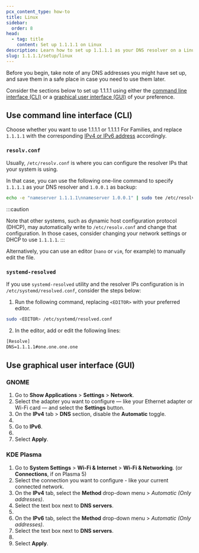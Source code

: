 ```yaml
---
pcx_content_type: how-to
title: Linux
sidebar:
  order: 8
head:
  - tag: title
    content: Set up 1.1.1.1 on Linux
description: Learn how to set up 1.1.1.1 as your DNS resolver on a Linux system.
slug: 1.1.1.1/setup/linux
---
```



Before you begin, take note of any DNS addresses you might have set up, and save them in a safe place in case you need to use them later.

Consider the sections below to set up 1.1.1.1 using either the [command line interface (CLI)](#use-command-line-interface-cli) or a [graphical user interface (GUI)](#use-graphical-user-interface-gui) of your preference.

## Use command line interface (CLI)

Choose whether you want to use 1.1.1.1 or 1.1.1.1 For Families, and replace `1.1.1.1` with the corresponding [IPv4 or IPv6 address](/1.1.1.1/ip-addresses/) accordingly.

### `resolv.conf`

Usually, `/etc/resolv.conf` is where you can configure the resolver IPs that your system is using.

In that case, you can use the following one-line command to specify `1.1.1.1` as your DNS resolver and `1.0.0.1` as backup:

```sh
echo -e "nameserver 1.1.1.1\nnameserver 1.0.0.1" | sudo tee /etc/resolv.conf
```

:::caution

Note that other systems, such as dynamic host configuration protocol (DHCP), may automatically write to `/etc/resolv.conf` and change that configuration. In those cases, consider changing your network settings or DHCP to use `1.1.1.1`.
:::

Alternatively, you can use an editor (`nano` or `vim`, for example) to manually edit the file.

### `systemd-resolved`

If you use `systemd-resolved` utility and the resolver IPs configuration is in `/etc/systemd/resolved.conf`, consider the steps below:

1. Run the following command, replacing `<EDITOR>` with your preferred editor.

```sh
sudo <EDITOR> /etc/systemd/resolved.conf
```

2. In the editor, add or edit the following lines:

```txt
[Resolve]
DNS=1.1.1.1#one.one.one.one
```

## Use graphical user interface (GUI)

### GNOME

1. Go to **Show Applications** > **Settings** > **Network**.
2. Select the adapter you want to configure — like your Ethernet adapter or Wi-Fi card — and select the **Settings** button.
3. On the **IPv4** tab > **DNS** section, disable the **Automatic** toggle.
4. <Render file="all-ipv4" />
5. Go to **IPv6**.
6. <Render file="all-ipv6" />
7. Select **Apply**.

### KDE Plasma

1. Go to **System Settings** > **Wi-Fi & Internet** > **Wi-Fi & Networking**. (or **Connections**, if on Plasma 5)
2. Select the connection you want to configure - like your current connected network.
3. On the **IPv4** tab, select the **Method** drop-down menu > _Automatic (Only addresses)_.
4. Select the text box next to **DNS servers**.
5. <Render file="all-ipv4" />
6. On the **IPv6** tab, select the **Method** drop-down menu > _Automatic (Only addresses)_.
7. Select the text box next to **DNS servers**.
8. <Render file="all-ipv6" />
9. Select **Apply**.

<Render file="captive-portals" />
